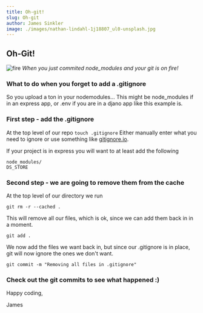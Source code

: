 ```yaml
---
title: Oh-git!
slug: Oh-git
author: James Sinkler
image: ./images/nathan-lindahl-1j18807_ul0-unsplash.jpg
---
```


## Oh-Git!
![fire](./images/nathan-lindahl-1j18807_ul0-unsplash.jpg)
<em>When you just commited node_modules and your git is on fire!</em>

### What to do when you forget to add a .gitignore

So you upload a ton in your  nodemodules...
This might be node_modules if in an express app, or .env if you are in a djano app like this example is.

### First step - add the .gitignore
At the top level of our repo
```touch .gitignore```
Either manually enter what you need to ignore or use something like <a href=
'gitignore.io'>gitignore.io</a>.

If your project is in express you will want to at least add the following
```
node_modules/
DS_STORE
```

### Second step - we are going to remove them from the cache
At the top level of our directory we run
```
git rm -r --cached .
```
This will remove all our files, which is ok, since we can add them back in in a moment.
```
git add .
```
We now add the files we want back in, but since our .gitignore is in place, git will now ignore the ones we don't want.
```
git commit -m "Removing all files in .gitignore"
```


### Check out the git commits to see what happened :)

Happy coding,

James
